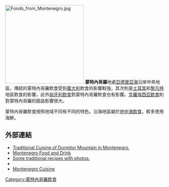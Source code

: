 {{expand|time=2015-12-24T04:20:25+00:00}}
[[File:Foods_from_Montenegro.jpg|250px]]
'''蒙特內哥羅'''地處[[亞德里亞海|亞德里亞海]]沿岸中央地區。傳統的蒙特內哥羅飲食受到[[義大利|義大利]]飲食的影響較強，其次則是[[土耳其|土耳其]]和[[黎凡特|黎凡特]]地區飲食的影響。此外[[匈牙利飲食|匈牙利飲食]]對蒙特內哥羅飲食也有影響。[[克羅埃西亞飲食|克羅埃西亞飲食]]則對蒙特內哥羅的甜品影響很大。

蒙特內哥羅飲食按照地域不同有不同的特色。沿海地區屬於[[地中海飲食|地中海飲食]]，較多使用海鮮。

==外部連結==
* [https://archive.is/20030828005148/http://www.durmitorcg.com/nacionalna_kuhinja_eng.php Traditional Cuisine of [[Durmitor|Durmitor]] Mountain in Montenegro.]
*[http://www.visit-montenegro.com/montenegro-food.htm Montenegro Food and Drink]{{Wayback|url=http://www.visit-montenegro.com/montenegro-food.htm |date=20150412010205 }}
*[https://web.archive.org/web/20080610161911/http://www.visit-montenegro.org/english/wine/recepti.htm Some traditional recipes with photos.]
* {{Cite web |url=http://www.diaspora.cg.yu/home.php?akcija=crnagora&sta=kuvar |title=Old Traditional Montenegrin Foods |access-date=2015-12-24 |archive-url=https://web.archive.org/web/20070927213353/http://www.diaspora.cg.yu/home.php?akcija=crnagora&sta=kuvar |archive-date=2007-09-27 |dead-url=yes }}
*[https://web.archive.org/web/20110707205609/http://montenegro.balkan-cuisine.com/ Montenegro Cuisine]
{{歐洲題目|飲食文化}}
[[Category:蒙特內哥羅飲食|Category:蒙特內哥羅飲食]]